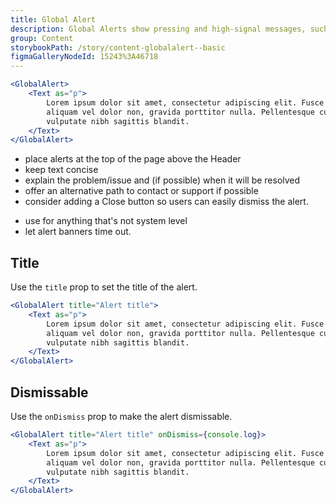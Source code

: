 ```yaml
---
title: Global Alert
description: Global Alerts show pressing and high-signal messages, such as system alerts.
group: Content
storybookPath: /story/content-globalalert--basic
figmaGalleryNodeId: 15243%3A46718
---
```


```jsx live
<GlobalAlert>
	<Text as="p">
		Lorem ipsum dolor sit amet, consectetur adipiscing elit. Fusce massa nibh,
		aliquam vel dolor non, gravida porttitor nulla. Pellentesque cursus orci
		vulputate nibh sagittis blandit.
	</Text>
</GlobalAlert>
```

<DoHeading />

- place alerts at the top of the page above the Header
- keep text concise
- explain the problem/issue and (if possible) when it will be resolved
- offer an alternative path to contact or support if possible
- consider adding a Close button so users can easily dismiss the alert.

<DontHeading />

- use for anything that's not system level
- let alert banners time out.

## Title

Use the `title` prop to set the title of the alert.

```jsx live
<GlobalAlert title="Alert title">
	<Text as="p">
		Lorem ipsum dolor sit amet, consectetur adipiscing elit. Fusce massa nibh,
		aliquam vel dolor non, gravida porttitor nulla. Pellentesque cursus orci
		vulputate nibh sagittis blandit.
	</Text>
</GlobalAlert>
```

## Dismissable

Use the `onDismiss` prop to make the alert dismissable.

```jsx live
<GlobalAlert title="Alert title" onDismiss={console.log}>
	<Text as="p">
		Lorem ipsum dolor sit amet, consectetur adipiscing elit. Fusce massa nibh,
		aliquam vel dolor non, gravida porttitor nulla. Pellentesque cursus orci
		vulputate nibh sagittis blandit.
	</Text>
</GlobalAlert>
```
